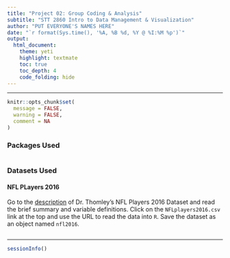```yaml
---
title: "Project 02: Group Coding & Analysis"
subtitle: "STT 2860 Intro to Data Management & Visualization" 
author: "PUT EVERYONE'S NAMES HERE"
date: "`r format(Sys.time(), '%A, %B %d, %Y @ %I:%M %p')`"
output: 
  html_document: 
    theme: yeti
    highlight: textmate
    toc: true
    toc_depth: 4 
    code_folding: hide
---
```


<hr>

```r
knitr::opts_chunk$set(
  message = FALSE,
  warning = FALSE,
  comment = NA
)
```

### Packages Used

```r

```

### Datasets Used

#### NFL PLayers 2016

Go to the [description](https://stat-jet-asu.github.io/Datasets/InstructorDescriptions/NFLplayers2016.html) of Dr. Thomley's NFL Players 2016 Dataset and read the brief summary and variable definitions. Click on the `NFLplayers2016.csv` link at the top and use the URL to read the data into `R`. Save the dataset as an object named `nfl2016`.

```r

```




***
```r
sessionInfo()
```

